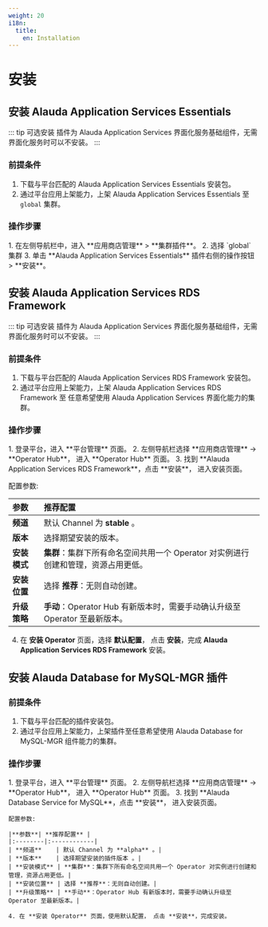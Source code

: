 ```yaml
---
weight: 20
i18n:
  title:
    en: Installation
---
```


# 安装

## 安装 Alauda Application Services Essentials

::: tip 可选安装
插件为 Alauda Application Services 界面化服务基础组件，无需界面化服务时可以不安装。
:::

### 前提条件
1. 下载与平台匹配的 Alauda Application Services Essentials 安装包。
2. 通过平台应用上架能力，上架 Alauda Application Services Essentials 至 `global` 集群。

### 操作步骤
<Tabs>
<Tab label="Web Console">
1. 在左侧导航栏中，进入 **应用商店管理** > **集群插件**。
2. 选择 `global` 集群
3. 单击 **Alauda Application Services Essentials** 插件右侧的操作按钮 > **安装**。
</Tab>
</Tabs>

## 安装 Alauda Application Services RDS Framework

::: tip 可选安装
插件为 Alauda Application Services 界面化服务基础组件，无需界面化服务时可以不安装。
:::

### 前提条件
1. 下载与平台匹配的 Alauda Application Services RDS Framework 安装包。
2. 通过平台应用上架能力，上架 Alauda Application Services RDS Framework 至 任意希望使用 Alauda Application Services 界面化能力的集群。

### 操作步骤
<Tabs>
<Tab label="Web Console">
1. 登录平台，进入 **平台管理** 页面。
2. 左侧导航栏选择 **应用商店管理** -> **Operator Hub**， 进入 **Operator Hub** 页面。
3. 找到 **Alauda Application Services RDS Framework**，点击 **安装**， 进入安装页面。

配置参数:

|**参数**| **推荐配置** |
|:--------|:------------|
| **频道**    | 默认 Channel 为 **stable** 。|
| **版本**    | 选择期望安装的版本。|
| **安装模式** | **集群**：集群下所有命名空间共用一个 Operator 对实例进行创建和管理，资源占用更低。|
| **安装位置** | 选择 **推荐**：无则自动创建。|
| **升级策略** | **手动**：Operator Hub 有新版本时，需要手动确认升级至 Operator 至最新版本。|

4. 在 **安装 Operator** 页面，选择 **默认配置**， 点击 **安装**，完成 **Alauda Application Services RDS Framework** 安装。

</Tab>
</Tabs>

## 安装 Alauda Database for MySQL-MGR 插件

### 前提条件
1. 下载与平台匹配的插件安装包。
2. 通过平台应用上架能力，上架插件至任意希望使用 Alauda Database for MySQL-MGR 组件能力的集群。

### 操作步骤

<Tabs>
<Tab label="Web Console">
    1. 登录平台，进入 **平台管理** 页面。
    2. 左侧导航栏选择 **应用商店管理** -> **Operator Hub**， 进入 **Operator Hub** 页面。
    3. 找到 **Alauda Database Service for  MySQL**，点击 **安装**， 进入安装页面。

    配置参数:

    |**参数**| **推荐配置** |
    |:--------|:------------|
    | **频道**    | 默认 Channel 为 **alpha** 。|
    | **版本**    | 选择期望安装的插件版本 。|
    | **安装模式** | **集群**：集群下所有命名空间共用一个 Operator 对实例进行创建和管理，资源占用更低。|
    | **安装位置** | 选择 **推荐**：无则自动创建。|
    | **升级策略** | **手动**：Operator Hub 有新版本时，需要手动确认升级至 Operator 至最新版本。|

    4. 在 **安装 Operator** 页面，使用默认配置， 点击 **安装**，完成安装。
</Tab>
</Tabs>

